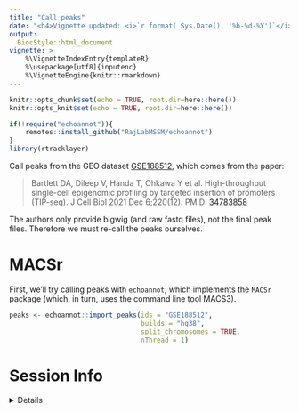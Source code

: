 ```yaml
---
title: "Call peaks"
date: "<h4>Vignette updated: <i>`r format( Sys.Date(), '%b-%d-%Y')`</i></h4>"
output:
  BiocStyle::html_document
vignette: >
    %\VignetteIndexEntry{templateR} 
    %\usepackage[utf8]{inputenc}
    %\VignetteEngine{knitr::rmarkdown}
---
```


```r
knitr::opts_chunk$set(echo = TRUE, root.dir=here::here())
knitr::opts_knit$set(echo = TRUE, root.dir=here::here())

if(!require("echoannot")){
    remotes::install_github("RajLabMSSM/echoannot")
}
library(rtracklayer)
```

Call peaks from the GEO dataset [GSE188512](https://www.ncbi.nlm.nih.gov/geo/query/acc.cgi?acc=GSE188512), which comes from the 
paper:  

> Bartlett DA, Dileep V, Handa T, Ohkawa Y et al. High-throughput single-cell epigenomic profiling by targeted insertion of promoters (TIP-seq). J Cell Biol 2021 Dec 6;220(12). PMID: [34783858](https://www.ncbi.nlm.nih.gov/pubmed/34783858) 

The authors only provide bigwig (and raw fastq files), not the final peak files. Therefore we must re-call the peaks ourselves.

# MACSr

First, we'll try calling peaks with `echoannot`, 
which implements the `MACSr` package (which, in turn, uses the command line tool MACS3).
 
```r
peaks <- echoannot::import_peaks(ids = "GSE188512",
                                 builds = "hg38", 
                                 split_chromosomes = TRUE,
                                 nThread = 1)
```


# Session Info 

<details> 

```r
utils::sessionInfo()
```

</details>  

<br>
